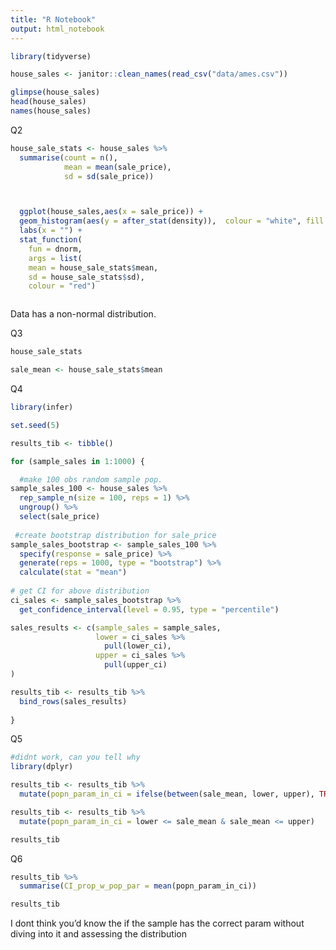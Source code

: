 ```yaml
---
title: "R Notebook"
output: html_notebook
---
```


```r

library(tidyverse)

house_sales <- janitor::clean_names(read_csv("data/ames.csv"))

glimpse(house_sales)
head(house_sales)
names(house_sales)

```
Q2
```r
house_sale_stats <- house_sales %>% 
  summarise(count = n(),
            mean = mean(sale_price),
            sd = sd(sale_price))



  ggplot(house_sales,aes(x = sale_price)) +
  geom_histogram(aes(y = after_stat(density)),  colour = "white", fill = "springgreen")+
  labs(x = "") +
  stat_function(
    fun = dnorm,
    args = list(
    mean = house_sale_stats$mean,
    sd = house_sale_stats$sd),
    colour = "red")



```
Data has a non-normal distribution.


Q3
```r
house_sale_stats

sale_mean <- house_sale_stats$mean

```

Q4
```r
library(infer)

set.seed(5)

results_tib <- tibble()

for (sample_sales in 1:1000) {

  #make 100 obs random sample pop.
sample_sales_100 <- house_sales %>% 
  rep_sample_n(size = 100, reps = 1) %>%
  ungroup() %>% 
  select(sale_price)
  
 #create bootstrap distribution for sale_price
sample_sales_bootstrap <- sample_sales_100 %>% 
  specify(response = sale_price) %>% 
  generate(reps = 1000, type = "bootstrap") %>% 
  calculate(stat = "mean")
  
# get CI for above distribution
ci_sales <- sample_sales_bootstrap %>% 
  get_confidence_interval(level = 0.95, type = "percentile")

sales_results <- c(sample_sales = sample_sales,
                   lower = ci_sales %>% 
                     pull(lower_ci),
                   upper = ci_sales %>% 
                     pull(upper_ci)
)

results_tib <- results_tib %>% 
  bind_rows(sales_results)
  
}
```

Q5 
```r

#didnt work, can you tell why
library(dplyr)

results_tib <- results_tib %>% 
  mutate(popn_param_in_ci = ifelse(between(sale_mean, lower, upper), TRUE, FALSE))


```

```r
results_tib <- results_tib %>% 
  mutate(popn_param_in_ci = lower <= sale_mean & sale_mean <= upper) 

results_tib

```

Q6
```r
results_tib %>% 
  summarise(CI_prop_w_pop_par = mean(popn_param_in_ci))

results_tib
```
I dont think you'd know the if the sample has the correct param without diving into
it and assessing the distribution
